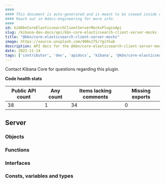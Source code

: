 ```yaml
---
####
#### This document is auto-generated and is meant to be viewed inside our experimental, new docs system.
#### Reach out in #docs-engineering for more info.
####
id: kibKbnCoreElasticsearchClientServerMocksPluginApi
slug: /kibana-dev-docs/api/kbn-core-elasticsearch-client-server-mocks
title: "@kbn/core-elasticsearch-client-server-mocks"
image: https://source.unsplash.com/400x175/?github
description: API docs for the @kbn/core-elasticsearch-client-server-mocks plugin
date: 2022-11-14
tags: ['contributor', 'dev', 'apidocs', 'kibana', '@kbn/core-elasticsearch-client-server-mocks']
---
```




Contact Kibana Core for questions regarding this plugin.

**Code health stats**

| Public API count  | Any count | Items lacking comments | Missing exports |
|-------------------|-----------|------------------------|-----------------|
| 38 | 1 | 34 | 0 |

## Server

### Objects
<DocDefinitionList data={kbnCoreElasticsearchClientServerMocksObj.server.objects}/>

### Functions
<DocDefinitionList data={kbnCoreElasticsearchClientServerMocksObj.server.functions}/>

### Interfaces
<DocDefinitionList data={kbnCoreElasticsearchClientServerMocksObj.server.interfaces}/>

### Consts, variables and types
<DocDefinitionList data={kbnCoreElasticsearchClientServerMocksObj.server.misc}/>

